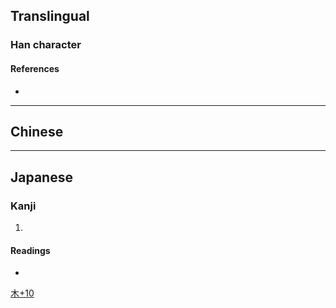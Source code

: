 {{character info/new}}
==Translingual==

===Han character===
{{Han char|rn=75|rad=木|as=10|sn=14|four=|canj=DYTU,XDYTU|ids=⿰木竜}}

====References====
* {{Han ref|kx=0546.251|hdz=21268.101|uh=69DE|ud=27102}}

----

==Chinese==
{{zh-see|櫳|v}}

----

==Japanese==

===Kanji===
{{ja-kanji|grade=|rs=木10|kyu=櫳}}

# {{defn|lang=ja|sort=木10}}

====Readings====
* {{ja-readings|goon=る|kanon=ろう|kun=おり-<をり-}}

[[Category:Japanese-only CJKV Characters|木+10]]